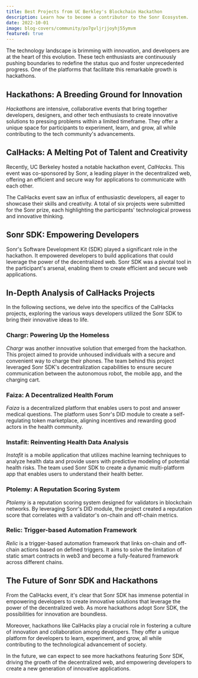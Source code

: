 ```yaml
---
title: Best Projects from UC Berkley's Blockchain Hackathon
description: Learn how to become a contributor to the Sonr Ecosystem.
date: 2022-10-01
image: blog-covers/community/po7gvljrjjoyhj55ymvm
featured: true
---
```


The technology landscape is brimming with innovation, and developers are at the heart of this evolution. These tech enthusiasts are continuously pushing boundaries to redefine the status quo and foster unprecedented progress. One of the platforms that facilitate this remarkable growth is hackathons.

## Hackathons: A Breeding Ground for Innovation

_Hackathons_ are intensive, collaborative events that bring together developers, designers, and other tech enthusiasts to create innovative solutions to pressing problems within a limited timeframe. They offer a unique space for participants to experiment, learn, and grow, all while contributing to the tech community's advancements.

## CalHacks: A Melting Pot of Talent and Creativity

Recently, UC Berkeley hosted a notable hackathon event, _CalHacks_. This event was co-sponsored by Sonr, a leading player in the decentralized web, offering an efficient and secure way for applications to communicate with each other.

The CalHacks event saw an influx of enthusiastic developers, all eager to showcase their skills and creativity. A total of six projects were submitted for the Sonr prize, each highlighting the participants' technological prowess and innovative thinking.

## Sonr SDK: Empowering Developers

Sonr's Software Development Kit (SDK) played a significant role in the hackathon. It empowered developers to build applications that could leverage the power of the decentralized web. Sonr SDK was a pivotal tool in the participant's arsenal, enabling them to create efficient and secure web applications.

## In-Depth Analysis of CalHacks Projects

In the following sections, we delve into the specifics of the CalHacks projects, exploring the various ways developers utilized the Sonr SDK to bring their innovative ideas to life.

### Chargr: Powering Up the Homeless

_Chargr_ was another innovative solution that emerged from the hackathon. This project aimed to provide unhoused individuals with a secure and convenient way to charge their phones. The team behind this project leveraged Sonr SDK's decentralization capabilities to ensure secure communication between the autonomous robot, the mobile app, and the charging cart.

### Faiza: A Decentralized Health Forum

_Faiza_ is a decentralized platform that enables users to post and answer medical questions. The platform uses Sonr's DID module to create a self-regulating token marketplace, aligning incentives and rewarding good actors in the health community.

### Instafit: Reinventing Health Data Analysis

_Instafit_ is a mobile application that utilizes machine learning techniques to analyze health data and provide users with predictive modeling of potential health risks. The team used Sonr SDK to create a dynamic multi-platform app that enables users to understand their health better.

### Ptolemy: A Reputation Scoring System

_Ptolemy_ is a reputation scoring system designed for validators in blockchain networks. By leveraging Sonr's DID module, the project created a reputation score that correlates with a validator's on-chain and off-chain metrics.

### Relic: Trigger-based Automation Framework

_Relic_ is a trigger-based automation framework that links on-chain and off-chain actions based on defined triggers. It aims to solve the limitation of static smart contracts in web3 and become a fully-featured framework across different chains.

## The Future of Sonr SDK and Hackathons

From the CalHacks event, it's clear that Sonr SDK has immense potential in empowering developers to create innovative solutions that leverage the power of the decentralized web. As more hackathons adopt Sonr SDK, the possibilities for innovation are boundless.

Moreover, hackathons like CalHacks play a crucial role in fostering a culture of innovation and collaboration among developers. They offer a unique platform for developers to learn, experiment, and grow, all while contributing to the technological advancement of society.

In the future, we can expect to see more hackathons featuring Sonr SDK, driving the growth of the decentralized web, and empowering developers to create a new generation of innovative applications.
